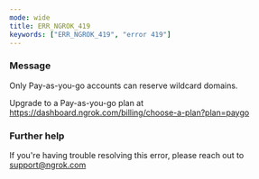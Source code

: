```yaml
---
mode: wide
title: ERR_NGROK_419
keywords: ["ERR_NGROK_419", "error 419"]
---
```



### Message

Only Pay-as-you-go accounts can reserve wildcard domains.

Upgrade to a Pay-as-you-go plan at https://dashboard.ngrok.com/billing/choose-a-plan?plan=paygo

<ErrorDetails />

### Further help

If you're having trouble resolving this error, please reach out to [support@ngrok.com](mailto:support@ngrok.com?subject=Help%20with%20ERR_NGROK_419)
